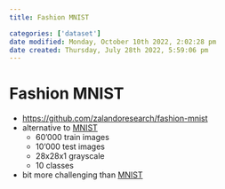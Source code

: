 ```yaml
---
title: Fashion MNIST

categories: ['dataset']
date modified: Monday, October 10th 2022, 2:02:28 pm
date created: Thursday, July 28th 2022, 5:59:06 pm
---
```


# Fashion MNIST
- [https://github.com/zalandoresearch/fashion-mnist](https://github.com/zalandoresearch/fashion-mnist)
- alternative to [MNIST](MNIST.qmd)
    - 60'000 train images
    - 10'000 test images
    - 28x28x1 grayscale
    - 10 classes
- bit more challenging than [MNIST](MNIST.qmd)



